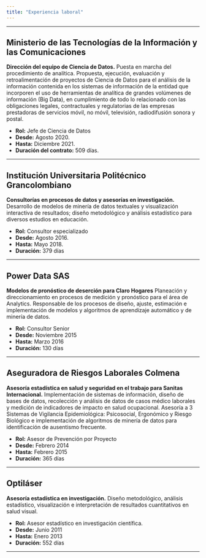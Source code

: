 ```yaml
---
title: "Experiencia laboral"
---
```


***

## Ministerio de las Tecnologías de la Información y las Comunicaciones

**Dirección del equipo de Ciencia de Datos.** Puesta en marcha del procedimiento de analítica. Propuesta, ejecución, evaluación y retroalimentación de proyectos de Ciencia de Datos para el análisis de la información contenida en los sistemas de información de la entidad que incorporen el uso de herramientas de analítica de grandes volúmenes de información (Big Data), en cumplimiento de todo lo relacionado con las obligaciones legales, contractuales y regulatorias de las empresas prestadoras de servicios móvil, no móvil, televisión, radiodifusión sonora y postal.

 - **Rol:** Jefe de Ciencia de Datos
 - **Desde:** Agosto 2020.
 - **Hasta:** Diciembre 2021.
 - **Duración del contrato:** 509 días.

***

## Institución Universitaria Politécnico Grancolombiano

**Consultorías en procesos de datos y asesorías en investigación.** Desarrollo de modelos de minería de datos textuales y visualización interactiva de resultados; diseño metodológico y análisis estadístico para diversos estudios en educación. 

 - **Rol:** Consultor especializado
 - **Desde:** Agosto 2016.
 - **Hasta:** Mayo 2018.
 - **Duración:** 379 días


***

## Power Data SAS

**Modelos de pronóstico de deserción para Claro Hogares** Planeación y direccionamiento en procesos de medición y pronóstico para el área de Analytics. Responsable de los procesos de diseño, ajuste, estimación e implementación de modelos y algoritmos de aprendizaje automático y de minería de datos.

 - **Rol:** Consultor Senior
 - **Desde:** Noviembre 2015
 - **Hasta:** Marzo 2016
 - **Duración:** 130 días

***

## Aseguradora de Riesgos Laborales Colmena

**Asesoría estadística en salud y seguridad en el trabajo para Sanitas Internacional.** Implementación de sistemas de información, diseño de bases de datos, recolección y análisis de datos de casos médico laborales y medición de indicadores de impacto en salud ocupacional. Asesoría a 3 Sistemas de Vigilancia Epidemiológica: Psicosocial, Ergonómico y Riesgo Biológico e implementación de algoritmos de minería de datos para identificación de ausentismo frecuente.

 - **Rol:** Asesor de Prevención por Proyecto
 - **Desde:** Febrero 2014
 - **Hasta:** Febrero 2015
 - **Duración:** 365 días

***

## Optiláser

**Asesoría estadística en investigación.** Diseño metodológico, análisis estadístico, visualización e interpretación de resultados cuantitativos en salud visual.

 - **Rol:** Asesor estadístico en investigación científica.
 - **Desde:** Junio 2011
 - **Hasta:** Enero 2013
 - **Duración:** 552 días


***

